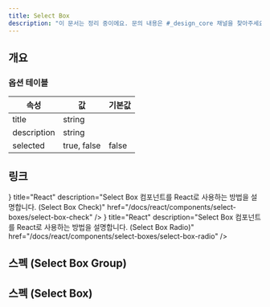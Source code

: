 ```yaml
---
title: Select Box
description: "이 문서는 정리 중이에요. 문의 내용은 #_design_core 채널을 찾아주세요."
---
```


## 개요

### 옵션 테이블

| 속성        | 값          | 기본값 |
| ----------- | ----------- | ------ |
| title       | string      |        |
| description | string      |        |
| selected    | true, false | false  |

## 링크

<Cards>
  <Card
    icon={<AtomIcon />}
    title="React"
    description="Select Box 컴포넌트를 React로 사용하는 방법을 설명합니다. (Select Box Check)"
    href="/docs/react/components/select-boxes/select-box-check"
  />
  <Card
    icon={<AtomIcon />}
    title="React"
    description="Select Box 컴포넌트를 React로 사용하는 방법을 설명합니다. (Select Box Radio)"
    href="/docs/react/components/select-boxes/select-box-radio"
  />
</Cards>

## 스펙 (Select Box Group)

<ComponentSpecBlock id="select-box-group" />

## 스펙 (Select Box)

<ComponentSpecBlock id="select-box" />
